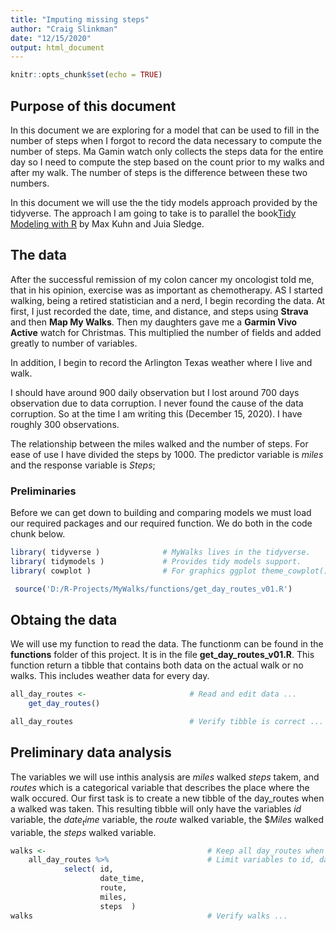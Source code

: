 ```yaml
---
title: "Imputing missing steps"
author: "Craig Slinkman"
date: "12/15/2020"
output: html_document
---
```


```r
knitr::opts_chunk$set(echo = TRUE)
```

## Purpose of this document 

In this document we are exploring for a model that can be used to fill in the number of steps when I forgot to record the data necessary to compute the number of steps.  Ma Gamin watch only collects the steps data for the entire day so I need to compute the step based on the count prior to my walks and after my walk.  The number of steps is the difference between these two numbers.  

In this document we will use the the tidy models approach provided by the tidyverse.  The approach I am going to take is to parallel the book[Tidy Modeling with R](https://www.tmwr.org/index.html) by Max Kuhn and Juia Sledge.


## The data

After the successful remission of my colon cancer my oncologist told me, that in his opinion, exercise was as important as chemotherapy.  AS I started walking, being a retired statistician and a nerd, I begin recording the data.  At first, I just recorded the date, time, and distance, and steps using **Strava** and then **Map My Walks**.  Then my daughters gave me a **Garmin Vivo Active** watch for Christmas.  This multiplied the number of fields and added greatly to number of variables.

In addition, I begin to record the Arlington Texas weather where I live and walk.

I should have around 900 daily observation but I lost around 700 days observation due to data corruption.  I never found the cause of the data corruption.  So at the time I am writing this (December 15, 2020). I have roughly 300 observations.

The relationship between the miles walked and the number of steps.  For ease of use I have divided the steps by 1000.  The predictor variable is $miles$ and the response variable is $Steps$;

### Preliminaries

Before we can get down to building and comparing models we must load our required packages and our required function.  We do both in the code chunk below.

```r
library( tidyverse )              # MyWalks lives in the tidyverse.
library( tidymodels )             # Provides tidy models support.
library( cowplot )                # For graphics ggplot theme_cowplot()

 source('D:/R-Projects/MyWalks/functions/get_day_routes_v01.R')
```

## Obtaing the data

We will use my function to read the data.  The functionm can be found in the **functions** folder of this project.  It is in the file **get_day_routes_v01.R**. This function return a tibble that contains both data on the actual walk or no walks.  This includes weather data for every day.

```r
all_day_routes <-                       # Read and edit data ...
    get_day_routes()

all_day_routes                          # Verify tibble is correct ...
```


## Preliminary data analysis

The variables we will use inthis analysis are $miles$ walked $steps$ takem, and $routes$ which is a categorical variable that describes the place where the walk occured.  Our first task is to create a new tibble of the day_routes when a walked was taken.  This resulting tibble will only have the variables $id$ variable, the $date_time$ variable, the $route$ walked variable, the $$Miles$ walked variable, the $steps$ walked variable.

```r
walks <-                                    # Keep all day_routes when a walk occured and
    all_day_routes %>%                      # Limit variables to id, date_time, route,miles, and steps             filter( walked == 1) %>%        # walked.
            select( id,
                    date_time,
                    route,
                    miles,
                    steps  )
walks                                       # Verify walks ...                                  

```


